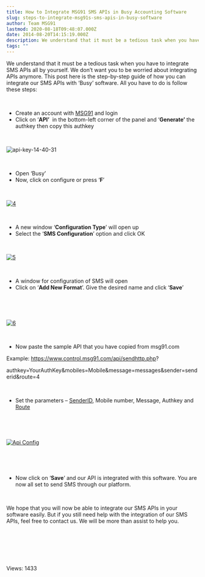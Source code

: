 ```yaml
---
title: How to Integrate MSG91 SMS APIs in Busy Accounting Software
slug: steps-to-integrate-msg91s-sms-apis-in-busy-software
author: Team MSG91
lastmod: 2020-08-18T09:48:07.000Z
date: 2014-08-20T14:15:19.000Z
description: We understand that it must be a tedious task when you have to integrate SMS APIs all by yourself. We don’t want you to be worried about integrating APIs anymore. This post here is the step-by-step guide of how you can integrate our SMS APIs with Busy software. All you have to do is follow these steps
tags: ""
---
```


We understand that it must be a tedious task when you have to integrate SMS APIs all by yourself. We don’t want you to be worried about integrating APIs anymore. This post here is the step-by-step guide of how you can integrate our SMS APIs with ‘Busy’ software. All you have to do is follow these steps:


 


* Create an account with [MSG91](https://control.msg91.com/signup) and login
* Click on ‘**API’**  in the bottom-left corner of the panel and ‘**Generate’** the authkey then copy this authkey


 


![api-key-14-40-31](https://images-msg91.s3.ap-south-1.amazonaws.com/content/images/wordpress/2016/08/api-key-14-40-31-1.png)


 


* Open ‘Busy’
* Now, click on configure or press ‘**F**’


 


[![4](https://images-msg91.s3.ap-south-1.amazonaws.com/content/images/wordpress/2014/08/4.png)](https://images-msg91.s3.ap-south-1.amazonaws.com/content/images/wordpress/2014/08/4.png)


 


* A new window ‘**Configuration Type**’ will open up
* Select the ‘**SMS Configuration**’ option and click OK


 


[![5](https://images-msg91.s3.ap-south-1.amazonaws.com/content/images/wordpress/2014/08/5.png)](https://images-msg91.s3.ap-south-1.amazonaws.com/content/images/wordpress/2014/08/5.png)


 


* A window for configuration of SMS will open
* Click on ‘**Add New Format**’. Give the desired name and click ‘**Save**’


 


 


[![6](https://images-msg91.s3.ap-south-1.amazonaws.com/content/images/wordpress/2014/08/6.png)](https://images-msg91.s3.ap-south-1.amazonaws.com/content/images/wordpress/2014/08/6.png)


 


* Now paste the sample API that you have copied from msg91.com


Example: https://www.control.msg91.com/api/sendhttp.php?


authkey=YourAuthKey&mobiles=Mobile&message=messages&sender=senderid&route=4


 


* Set the parameters – [SenderID](https://msg91.com/help/what-is-a-sender-id), Mobile number, Message, Authkey and [Route](https://msg91.com/help/MSG91/what-is-the-difference-between-transactional-promotional-and-sendotp-route)


 


 


[![Api Config](https://images-msg91.s3.ap-south-1.amazonaws.com/content/images/wordpress/2016/06/Api-Config.png)](https://images-msg91.s3.ap-south-1.amazonaws.com/content/images/wordpress/Api-Config.png)


 


 


* Now click on ‘**Save**‘ and our API is integrated with this software. You are now all set to send SMS through our platform.


 


We hope that you will now be able to integrate our SMS APIs in your software easily. But if you still need help with the integration of our SMS APIs, feel free to contact us. We will be more than assist to help you.


 


 


 


 Views: 1433



